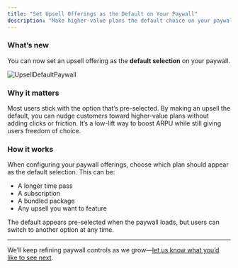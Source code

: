 ```yaml
---
title: "Set Upsell Offerings as the Default on Your Paywall"
description: "Make higher-value plans the default choice on your paywall. Pre-selecting an upsell offering helps increase ARPU with less friction, while still giving users the freedom to choose another option."
---
```


### What’s new

You can now set an upsell offering as the **default selection** on your paywall.

![UpsellDefaultPaywall](/images/upsell-default-paywall.png)

### Why it matters

Most users stick with the option that’s pre-selected. By making an upsell the default, you can nudge customers toward higher-value plans without adding clicks or friction. It’s a low-lift way to boost ARPU while still giving users freedom of choice.

### How it works

When configuring your paywall offerings, choose which plan should appear as the default selection. This can be:

- A longer time pass
- A subscription  
- A bundled package  
- Any upsell you want to feature  

The default appears pre-selected when the paywall loads, but users can switch to another option at any time.

---

We’ll keep refining paywall controls as we grow—[let us know what you’d like to see next](mailto:product@supertab.co).
